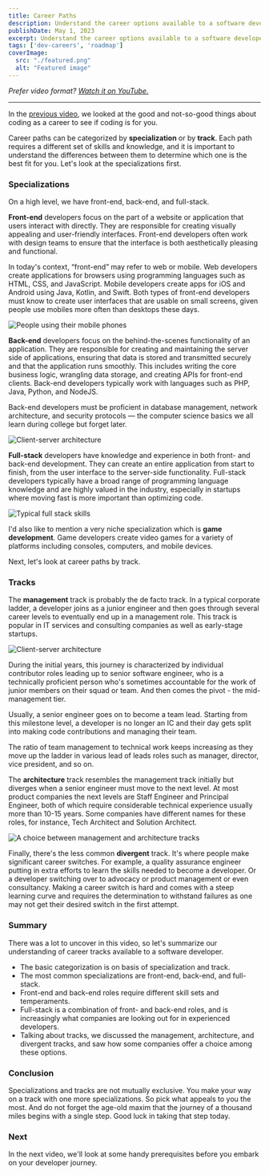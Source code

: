 ```yaml
---
title: Career Paths
description: Understand the career options available to a software developer to see what appeals to you the most.
publishDate: May 1, 2023
excerpt: Understand the career options available to a software developer to see what appeals to you the most.
tags: ['dev-careers', 'roadmap']
coverImage:
  src: "./featured.png"
  alt: "Featured image"
---
```



<YTEmbed videoId="Z34nLCgjoOQ" />

_Prefer video format? [Watch it on YouTube.](https://youtu.be/Z34nLCgjoOQ)_

---

In the <a href="/posts/is-coding-for-you">previous video</a>, we looked at the good and not-so-good things about coding as a career to see if coding is for you.

Career paths can be categorized by **specialization** or by **track**. Each path requires a different set of skills and knowledge, and it is important to understand the differences between them to determine which one is the best fit for you. Let's look at the specializations first.

### Specializations

On a high level, we have front-end, back-end, and full-stack.

**Front-end** developers focus on the part of a website or application that users interact with directly. They are responsible for creating visually appealing and user-friendly interfaces. Front-end developers often work with design teams to ensure that the interface is both aesthetically pleasing and functional.

In today's context, “front-end” may refer to web or mobile. Web developers create applications for browsers using programming languages such as HTML, CSS, and JavaScript. Mobile developers create apps for iOS and Android using Java, Kotlin, and Swift. Both types of front-end developers must know to create user interfaces that are usable on small screens, given people use mobiles more often than desktops these days.

![People using their mobile phones](./people-using-mobiles.jpeg)

**Back-end** developers focus on the behind-the-scenes functionality of an application. They are responsible for creating and maintaining the server side of applications, ensuring that data is stored and transmitted securely and that the application runs smoothly. This includes writing the core business logic, wrangling data storage, and creating APIs for front-end clients. Back-end developers typically work with languages such as PHP, Java, Python, and NodeJS.

Back-end developers must be proficient in database management, network architecture, and security protocols — the computer science basics we all learn during college but forget later.

![Client-server architecture](./client-server.jpeg)

**Full-stack** developers have knowledge and experience in both front- and back-end development. They can create an entire application from start to finish, from the user interface to the server-side functionality. Full-stack developers typically have a broad range of programming language knowledge and are highly valued in the industry, especially in startups where moving fast is more important than optimizing code.

![Typical full stack skills](./full-stack.jpeg)

I'd also like to mention a very niche specialization which is **game development**. Game developers create video games for a variety of platforms including consoles, computers, and mobile devices.

Next, let's look at career paths by track.

### Tracks

The **management** track is probably the de facto track. In a typical corporate ladder, a developer joins as a junior engineer and then goes through several career levels to eventually end up in a management role. This track is popular in IT services and consulting companies as well as early-stage startups.

![Client-server architecture](./career-ladder.jpeg)

During the initial years, this journey is characterized by individual contributor roles leading up to senior software engineer, who is a technically proficient person who's sometimes accountable for the work of junior members on their squad or team. And then comes the pivot - the mid-management tier.

Usually, a senior engineer goes on to become a team lead. Starting from this milestone level, a developer is no longer an IC and their day gets split into making code contributions and managing their team.

The ratio of team management to technical work keeps increasing as they move up the ladder in various lead of leads roles such as manager, director, vice president, and so on.

The **architecture** track resembles the management track initially but diverges when a senior engineer must move to the next level. At most product companies the next levels are Staff Engineer and Principal Engineer, both of which require considerable technical experience usually more than 10-15 years. Some companies have different names for these roles, for instance, Tech Architect and Solution Architect.

![A choice between management and architecture tracks](./choice-of-track.jpeg)

Finally, there's the less common **divergent** track. It's where people make significant career switches. For example, a quality assurance engineer putting in extra efforts to learn the skills needed to become a developer. Or a developer switching over to advocacy or product management or even consultancy. Making a career switch is hard and comes with a steep learning curve and requires the determination to withstand failures as one may not get their desired switch in the first attempt.

### Summary

There was a lot to uncover in this video, so let's summarize our understanding of career tracks available to a software developer.

- The basic categorization is on basis of specialization and track.
- The most common specializations are front-end, back-end, and full-stack.
- Front-end and back-end roles require different skill sets and temperaments.
- Full-stack is a combination of front- and back-end roles, and is increasingly what companies are looking out for in experienced developers.
- Talking about tracks, we discussed the management, architecture, and divergent tracks, and saw how some companies offer a choice among these options.

### Conclusion

Specializations and tracks are not mutually exclusive. You make your way on a track with one more specializations. So pick what appeals to you the most. And do not forget the age-old maxim that the journey of a thousand miles begins with a single step. Good luck in taking that step today.

### Next

In the next video, we'll look at some handy prerequisites before you embark on your developer journey.

